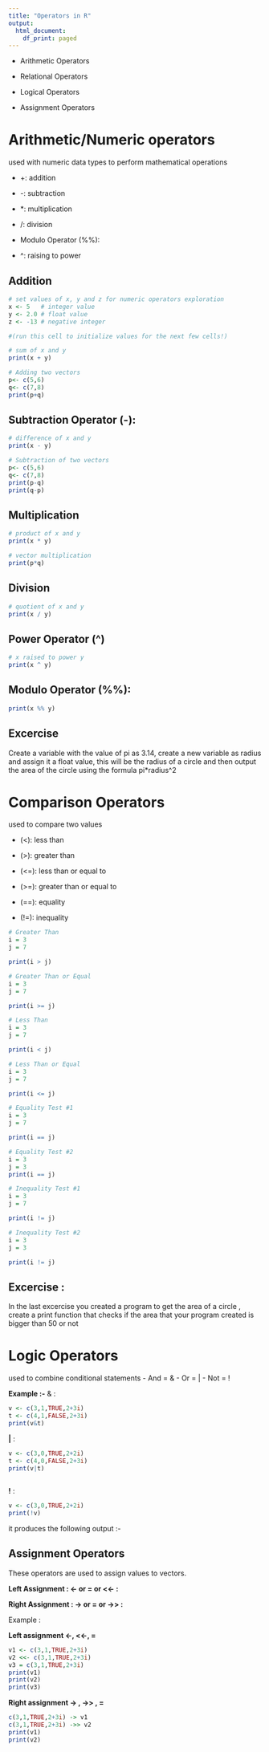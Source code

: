 ```yaml
---
title: "Operators in R"
output:
  html_document:
    df_print: paged
---
```



- Arithmetic Operators

- Relational Operators

- Logical Operators

- Assignment Operators


# Arithmetic/Numeric operators

used with numeric data types to perform mathematical operations

- +: addition

- -: subtraction

- *: multiplication

- /: division

- Modulo Operator (%%):

- ^: raising to power

## Addition 
```r
# set values of x, y and z for numeric operators exploration
x <- 5   # integer value
y <- 2.0 # float value
z <- -13 # negative integer

#(run this cell to initialize values for the next few cells!)
```

```r
# sum of x and y
print(x + y)
```
```r
# Adding two vectors
p<- c(5,6)
q<- c(7,8)
print(p+q)
```
## Subtraction Operator (-): 
```r
# difference of x and y
print(x - y)
```

```r
# Subtraction of two vectors
p<- c(5,6)
q<- c(7,8)
print(p-q)
print(q-p)


```
## Multiplication

```r
# product of x and y
print(x * y)
```

```r
# vector multiplication
print(p*q)
```
## Division
```r
# quotient of x and y
print(x / y)
```

## Power Operator (^)
```r
# x raised to power y
print(x ^ y)
```
## Modulo Operator (%%):
```r
print(x %% y)
```


## Excercise 

Create a variable with the value of pi as 3.14, create a new variable as radius and assign it a float value, this will be the radius of a circle and then output the area of the circle using the formula pi*radius^2


# Comparison Operators

used to compare two values

- (<): less than

- (>): greater than

- (<=): less than or equal to

- (>=): greater than or equal to

- (==): equality

- (!=): inequality


```r
# Greater Than 
i = 3 
j = 7

print(i > j) 
```

```r
# Greater Than or Equal
i = 3 
j = 7

print(i >= j) 
```

```r
# Less Than 
i = 3 
j = 7

print(i < j) 
```

```r
# Less Than or Equal 
i = 3 
j = 7

print(i <= j) 
```

```r
# Equality Test #1
i = 3
j = 7

print(i == j)
```

```r
# Equality Test #2
i = 3
j = 3
print(i == j)
```
```r
# Inequality Test #1
i = 3
j = 7

print(i != j)
```


```r
# Inequality Test #2
i = 3
j = 3

print(i != j)
```

## Excercise :

In the last excercise you created a program to get the area of a circle , create a print function that checks if the area that your program created is bigger than 50 or not

# Logic Operators

used to combine conditional statements
- And = &
- Or = |
- Not = !

**Example :-**
& :

```r
v <- c(3,1,TRUE,2+3i)
t <- c(4,1,FALSE,2+3i)
print(v&t)
```


**|** :

```r
v <- c(3,0,TRUE,2+2i)
t <- c(4,0,FALSE,2+3i)
print(v|t)
 
```

 **!** :
 
```r
v <- c(3,0,TRUE,2+2i)
print(!v)
```

it produces the following output :-

 
## Assignment Operators

These operators are used to assign values to vectors.

**Left Assignment : <- or = or <<- :**

**Right Assignment : -> or = or ->> :**

Example :

**Left assignment <-, <<-, =**

```r
v1 <- c(3,1,TRUE,2+3i)
v2 <<- c(3,1,TRUE,2+3i)
v3 = c(3,1,TRUE,2+3i)
print(v1)
print(v2)
print(v3)
```

 
**Right assignment -> , ->> , =**


```r
c(3,1,TRUE,2+3i) -> v1
c(3,1,TRUE,2+3i) ->> v2 
print(v1)
print(v2)
```



